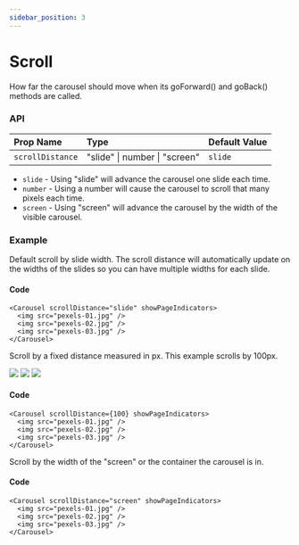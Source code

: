 ```yaml
---
sidebar_position: 3
---
```



# Scroll

How far the carousel should move when its goForward() and goBack() methods are called.

### API

| Prop Name        | Type                          | Default Value |
| :--------------- | :---------------------------- | :------------ |
| `scrollDistance` | "slide" \| number \| "screen" | `slide`       |

- `slide` - Using "slide" will advance the carousel one slide each time.
- `number` - Using a number will cause the carousel to scroll that many pixels each time.
- `screen` - Using "screen" will advance the carousel by the width of the visible carousel.

### Example

<Tabs lazy>
  <TabItem value="slide" label="Slide" default>
    <p>
      Default scroll by slide width. The scroll distance will automatically
      update on the widths of the slides so you can have multiple widths for
      each slide.
    </p>
    <Carousel scrollDistance="slide" showPageIndicators>
      <div className="demo-slide bg-green-500" />
      <div className="demo-slide bg-red-500" />
      <div className="demo-slide bg-blue-500" />
      <div className="demo-slide bg-yellow-500" />
      <div className="demo-slide bg-gray-500" />
      <div className="demo-slide bg-orange-500" />
      <div className="demo-slide bg-blue-700" />
      <div className="demo-slide bg-red-900" />
      <div className="demo-slide bg-gray-800" />
      <div className="demo-slide bg-green-500" />
      <div className="demo-slide bg-red-500" />
      <div className="demo-slide bg-blue-500" />
      <div className="demo-slide bg-yellow-500" />
      <div className="demo-slide bg-gray-500" />
      <div className="demo-slide bg-orange-800" />
      <div className="demo-slide bg-blue-200" />
      <div className="demo-slide bg-red-900" />
      <div className="demo-slide bg-gray-400" />
    </Carousel>
    <h4 className="mt-4">Code</h4>

```tsx
<Carousel scrollDistance="slide" showPageIndicators>
  <img src="pexels-01.jpg" />
  <img src="pexels-02.jpg" />
  <img src="pexels-03.jpg" />
</Carousel>
```

  </TabItem>
  <TabItem value="fixed" label="Fixed Distance (number)">
    <p>
      Scroll by a fixed distance measured in px. This example scrolls by 100px.
    </p>
    <Carousel scrollDistance={100} showPageIndicators>
      <img src="/open-source/nuka-carousel/img/pexels-01.jpg" />
      <img src="/open-source/nuka-carousel/img/pexels-02.jpg" />
      <img src="/open-source/nuka-carousel/img/pexels-03.jpg" />
    </Carousel>
    <h4 className="mt-4">Code</h4>

```tsx
<Carousel scrollDistance={100} showPageIndicators>
  <img src="pexels-01.jpg" />
  <img src="pexels-02.jpg" />
  <img src="pexels-03.jpg" />
</Carousel>
```

  </TabItem>
  <TabItem value="screen" label="Screen">
    <p>
      Scroll by the width of the "screen" or the container the carousel is in.
    </p>
    <Carousel scrollDistance="screen" showPageIndicators>
      <div className="demo-slide bg-green-500" />
      <div className="demo-slide bg-red-500" />
      <div className="demo-slide bg-blue-500" />
      <div className="demo-slide bg-yellow-500" />
      <div className="demo-slide bg-gray-500" />
      <div className="demo-slide bg-orange-500" />
      <div className="demo-slide bg-blue-700" />
      <div className="demo-slide bg-red-900" />
      <div className="demo-slide bg-gray-800" />
      <div className="demo-slide bg-green-500" />
      <div className="demo-slide bg-red-500" />
      <div className="demo-slide bg-blue-500" />
      <div className="demo-slide bg-yellow-500" />
      <div className="demo-slide bg-gray-500" />
      <div className="demo-slide bg-orange-800" />
      <div className="demo-slide bg-blue-200" />
      <div className="demo-slide bg-red-900" />
      <div className="demo-slide bg-gray-400" />
    </Carousel>
    <h4 className="mt-4">Code</h4>

```tsx
<Carousel scrollDistance="screen" showPageIndicators>
  <img src="pexels-01.jpg" />
  <img src="pexels-02.jpg" />
  <img src="pexels-03.jpg" />
</Carousel>
```

  </TabItem>
</Tabs>
